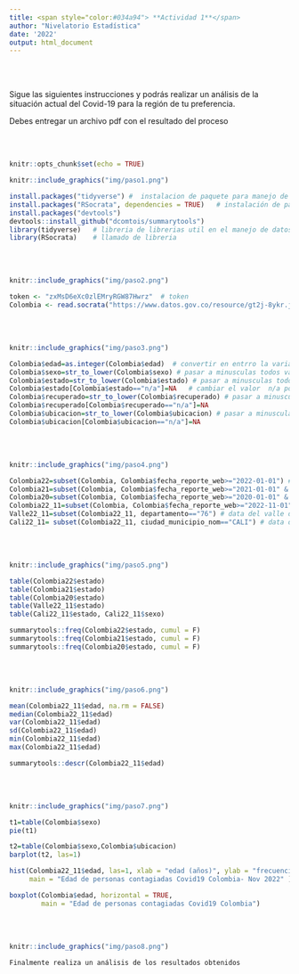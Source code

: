 ```yaml
---
title: <span style="color:#034a94"> **Actividad 1**</span>
author: "Nivelatorio Estadística"
date: '2022'
output: html_document
---
```


<br/><br/>

Sigue las siguientes instrucciones y podrás realizar un análisis de la situación actual del Covid-19 para la región de tu preferencia.

Debes entregar un archivo pdf con el resultado del proceso 

<br/><br/>

```r
knitr::opts_chunk$set(echo = TRUE)
```

```r
knitr::include_graphics("img/paso1.png")
```

```r
install.packages("tidyverse") #  instalacion de paquete para manejo de datos
install.packages("RSocrata", dependencies = TRUE)   # instalación de paquete RSocrata
install.packages("devtools") 
devtools::install_github("dcomtois/summarytools")
library(tidyverse)   # libreria de librerias util en el manejo de datos
library(RSocrata)    # llamado de libreria
```

<br/><br/>

```r
knitr::include_graphics("img/paso2.png")
```

```r
token <- "zxMsD6eXc0zlEMryRGW87Hwrz"  # token
Colombia <- read.socrata("https://www.datos.gov.co/resource/gt2j-8ykr.json", app_token = token) # lectura de manera remota 

```

<br/><br/>

```r
knitr::include_graphics("img/paso3.png")
```

```r
Colombia$edad=as.integer(Colombia$edad)  # convertir en entrro la variable edad
Colombia$sexo=str_to_lower(Colombia$sexo) # pasar a minusculas todos valores de la variable sexo
Colombia$estado=str_to_lower(Colombia$estado) # pasar a minusculas todos lo valores de la variable estado
Colombia$estado[Colombia$estado=="n/a"]=NA   # cambiar el valor  n/a por NA - valores faltantes
Colombia$recuperado=str_to_lower(Colombia$recuperado) # pasar a minusculas todos los valores de la variable recuperado
Colombia$recuperado[Colombia$recuperado=="n/a"]=NA 
Colombia$ubicacion=str_to_lower(Colombia$ubicacion) # pasar a minusculas todos los valores de la variable ubicacion
Colombia$ubicacion[Colombia$ubicacion=="n/a"]=NA 
```

<br/><br/>

```r
knitr::include_graphics("img/paso4.png")
```

```r
Colombia22=subset(Colombia, Colombia$fecha_reporte_web>="2022-01-01") # data del 2022
Colombia21=subset(Colombia, Colombia$fecha_reporte_web>="2021-01-01" & Colombia$fecha_reporte_web<"2022-01-01") # data de 2021
Colombia20=subset(Colombia, Colombia$fecha_reporte_web>="2020-01-01" & Colombia$fecha_reporte_web<"2021-01-01") # data de 2020
Colombia22_11=subset(Colombia, Colombia$fecha_reporte_web>="2022-11-01") # data de diciembre 2022 
Valle22_11=subset(Colombia22_11, departamento=="76") # data del valle del cauca de 2022
Cali22_11= subset(Colombia22_11, ciudad_municipio_nom=="CALI") # data de cali de 2022

```

<br/><br/>

```r
knitr::include_graphics("img/paso5.png")
```

```r
table(Colombia22$estado)
table(Colombia21$estado)
table(Colombia20$estado)
table(Valle22_11$estado)
table(Cali22_11$estado, Cali22_11$sexo)

summarytools::freq(Colombia22$estado, cumul = F)
summarytools::freq(Colombia21$estado, cumul = F)
summarytools::freq(Colombia20$estado, cumul = F)
```

<br/><br/>

```r
knitr::include_graphics("img/paso6.png")
```

```r
mean(Colombia22_11$edad, na.rm = FALSE)
median(Colombia22_11$edad)
var(Colombia22_11$edad)
sd(Colombia22_11$edad)
min(Colombia22_11$edad)
max(Colombia22_11$edad)

summarytools::descr(Colombia22_11$edad)
```

<br/><br/>

```r
knitr::include_graphics("img/paso7.png")
```

```r
t1=table(Colombia$sexo)
pie(t1)

t2=table(Colombia$sexo,Colombia$ubicacion)
barplot(t2, las=1)

hist(Colombia22_11$edad, las=1, xlab = "edad (años)", ylab = "frecuencia", 
     main = "Edad de personas contagiadas Covid19 Colombia- Nov 2022" )

boxplot(Colombia$edad, horizontal = TRUE,
        main = "Edad de personas contagiadas Covid19 Colombia")


```

<br/><br/>

```r
knitr::include_graphics("img/paso8.png")
```

```r
Finalmente realiza un análisis de los resultados obtenidos
```

